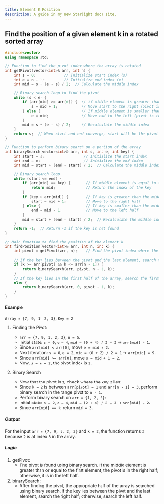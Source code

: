 ```yaml
---
title: Element K Position
description: A guide in my new Starlight docs site.
---
```



## Find the position of a given element k in a rotated sorted array
```c++
#include<vector>
using namespace std;

// Function to find the pivot index where the array is rotated
int getPivot(vector<int>& arr, int n) {
    int s = 0;             // Initialize start index (s)
    int e = n - 1;         // Initialize end index (e)
    int mid = s + (e - s) / 2;  // Calculate the middle index

    // Binary search loop to find the pivot
    while (s < e) {
        if (arr[mid] >= arr[0]) {  // If middle element is greater than or equal to the first element
            s = mid + 1;           // Move start to the right (pivot is to the right)
        } else {                   // If middle element is smaller than the first element
            e = mid;               // Move end to the left (pivot is to the left)
        }
        mid = s + (e - s) / 2;     // Recalculate the middle index
    }
    return s;  // When start and end converge, start will be the pivot index
}

// Function to perform binary search on a portion of the array
int binarySearch(vector<int>& arr, int s, int e, int key) {
    int start = s;                  // Initialize the start index
    int end = e;                    // Initialize the end index
    int mid = start + (end - start) / 2;  // Calculate the middle index

    // Binary search loop
    while (start <= end) {
        if (arr[mid] == key) {       // If middle element is equal to the key
            return mid;              // Return the index of the key
        }
        if (key > arr[mid]) {        // If key is greater than the middle element
            start = mid + 1;         // Move to the right half
        } else {                     // If key is smaller than the middle element
            end = mid - 1;           // Move to the left half
        }
        mid = start + (end - start) / 2;  // Recalculate the middle index
    }
    return -1;  // Return -1 if the key is not found
}

// Main function to find the position of the element k
int findPosition(vector<int>& arr, int n, int k) {
    int pivot = getPivot(arr, n);    // Find the pivot index where the array is rotated
    
    // If the key lies between the pivot and the last element, search the second half of the array
    if (k >= arr[pivot] && k <= arr[n - 1]) {
        return binarySearch(arr, pivot, n - 1, k);
    } 
    // If the key lies in the first half of the array, search the first half
    else {
        return binarySearch(arr, 0, pivot - 1, k);
    }
}
```

#### Example
`Array = {7, 9, 1, 2, 3}`, `Key = 2`

1. Finding the Pivot:

    - `arr = {7, 9, 1, 2, 3}`, `n = 5`.
    - Initial state: `s = 0`, `e = 4`, `mid = (0 + 4) / 2 = 2` → `arr[mid] = 1`.
    - Since `arr[mid] < arr[0]`, move `e = mid = 2`.
    - Next iteration: `s = 0`, `e = 2`, `mid = (0 + 2) / 2 = 1` → `arr[mid] = 9`.
    - Since `arr[mid] >= arr[0]`, move `s = mid + 1 = 2`.
    - Now, `s = e = 2`, the pivot index is `2`.
2. Binary Search:
    - Now that the pivot is `2`, check where the key `2` lies:
    - Since `k = 2` is between `arr[pivot] = 1` and `arr[n - 1] = 3`, perform binary search in the range pivot to `n - 1`.
    - Perform binary search on `arr = {1, 2, 3}`:
    - Initial state: `s = 2`, `e = 4`, `mid = (2 + 4) / 2 = 3` → `arr[mid] = 2`.
    - Since `arr[mid] == k`, return `mid = 3`.
##### Output
For the input `arr = {7, 9, 1, 2, 3}` and `k = 2`, the function returns `3` because `2` is at index `3` in the array.

##### Logic
1. getPivot:
    - The pivot is found using binary search. If the middle element is greater than or equal to the first element, the pivot is in the right half; otherwise, it is in the left half.
2. binarySearch:
    - After finding the pivot, the appropriate half of the array is searched using binary search. If the key lies between the pivot and the last element, search the right half; otherwise, search the left half.